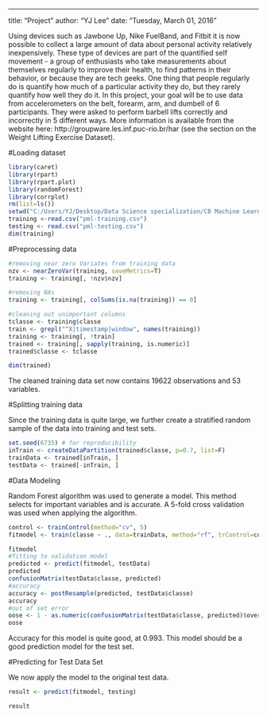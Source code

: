---
title: "Project"
author: "YJ Lee"
date: "Tuesday, March 01, 2016"

Using devices such as Jawbone Up, Nike FuelBand, and Fitbit it is now possible to collect a large amount of data about personal activity relatively inexpensively. These type of devices are part of the quantified self movement - a group of enthusiasts who take measurements about themselves regularly to improve their health, to find patterns in their behavior, or because they are tech geeks. One thing that people regularly do is quantify how much of a particular activity they do, but they rarely quantify how well they do it. In this project, your goal will be to use data from accelerometers on the belt, forearm, arm, and dumbell of 6 participants. They were asked to perform barbell lifts correctly and incorrectly in 5 different ways. More information is available from the website here: http://groupware.les.inf.puc-rio.br/har (see the section on the Weight Lifting Exercise Dataset).

#Loading dataset
```{r, results='hide'}

library(caret)
library(rpart)
library(rpart.plot)
library(randomForest)
library(corrplot)
rm(list=ls())
setwd("C:/Users/YJ/Desktop/Data Science specialization/C8 Machine Learning")
training <-read.csv("pml-training.csv")
testing <- read.csv("pml-testing.csv")
dim(training)

```

#Preprocessing data
```{r, results='hide'}

#removing near zero Variates from training data
nzv <- nearZeroVar(training, saveMetrics=T)
training <- training[, !nzv$nzv]

#removing NAs
training <- training[, colSums(is.na(training)) == 0] 

#cleaning out unimportant columns
tclasse <- training$classe
train <- grepl("^X|timestamp|window", names(training))
training <- training[, !train]
trained <- training[, sapply(training, is.numeric)]
trained$classe <- tclasse

dim(trained)
```
The cleaned training data set now contains 19622 observations and 53 variables. 

#Splitting training data

Since the training data is quite large, we further create a stratified random sample of the data into training and test sets.

```{r, results='hide'}

set.seed(6735) # for reproducibility
inTrain <- createDataPartition(trained$classe, p=0.7, list=F)
trainData <- trained[inTrain, ]
testData <- trained[-inTrain, ]


```
#Data Modeling

Random Forest algorithm was used to generate a model. This method selects for important variables and is accurate. A 5-fold cross validation was used when applying the algorithm.

```{r, results='hide'}
control <- trainControl(method="cv", 5)
fitmodel <- train(classe ~ ., data=trainData, method="rf", trControl=control, ntree=250)

fitmodel
#fitting to validation model
predicted <- predict(fitmodel, testData)
predicted
confusionMatrix(testData$classe, predicted)
#accuracy
accuracy <- postResample(predicted, testData$classe)
accuracy
#out of set error
oose <- 1 - as.numeric(confusionMatrix(testData$classe, predicted)$overall[1])
oose

```
Accuracy for this model is quite good, at 0.993. This model should be a good prediction model for the test set.

#Predicting for Test Data Set

We now apply the model to the original test data.

```{r}
result <- predict(fitmodel, testing)

result

```
